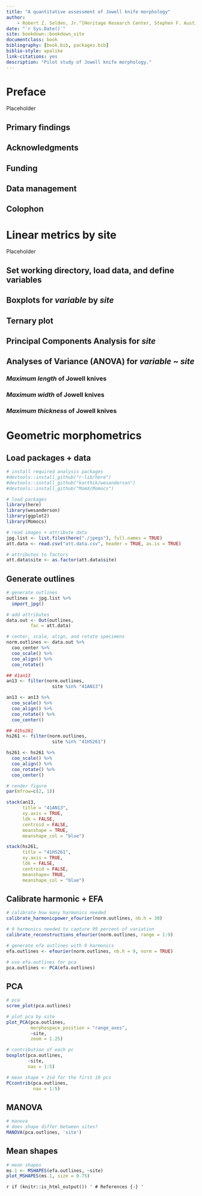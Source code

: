 ```yaml
--- 
title: "A quantitative assessment of Jowell knife morphology"
author: 
    - Robert Z. Selden, Jr.^[Heritage Research Center, Stephen F. Austin State University; Department of Biology, Stephen F. Austin State University; and Cultural Heritage Department, Jean Monnet University, zselden@sfasu.edu]
date: "`r Sys.Date()`"
site: bookdown::bookdown_site
documentclass: book
bibliography: [book.bib, packages.bib]
biblio-style: apalike
link-citations: yes
description: "Pilot study of Jowell knife morphology."
---
```


# Preface {-}

Placeholder


## Primary findings
## Acknowledgments
## Funding {-}
## Data management
## Colophon

<!--chapter:end:index.Rmd-->


# Linear metrics by site

Placeholder


## Set working directory, load data, and define variables
## Boxplots for _variable_ by _site_
## Ternary plot
## Principal Components Analysis for _site_
## Analyses of Variance (ANOVA) for _variable_ ~ _site_
### _Maximum length_ of Jowell knives
### _Maximum width_ of Jowell knives
### _Maximum thickness_ of Jowell knives

<!--chapter:end:01-linear.Rmd-->

# Geometric morphometrics 

## Load packages + data

```r
# install required analysis packages
#devtools::install_github("r-lib/here")
#devtools::install_github("karthik/wesanderson")
#devtools::install_github("MomX/Momocs")

# load packages
library(here)
library(wesanderson)
library(ggplot2)
library(Momocs)

# read images + attribute data
jpg.list <- list.files(here("./jpegs"), full.names = TRUE)
att.data <- read.csv("att.data.csv", header = TRUE, as.is = TRUE)

# attributes to factors
att.data$site <- as.factor(att.data$site)
```

## Generate outlines

```r
# generate outlines
outlines <- jpg.list %>%
  import_jpg()

# add attributes
data.out <- Out(outlines, 
         fac = att.data)

# center, scale, align, and rotate specimens
norm.outlines <- data.out %>% 
  coo_center %>%
  coo_scale() %>%
  coo_align() %>% 
  coo_rotate()

## 41an13
an13 <- filter(norm.outlines, 
                 site %in% "41AN13")

an13 <- an13 %>% 
  coo_scale() %>%
  coo_align() %>%
  coo_rotate() %>% 
  coo_center()

## 41hs261
hs261 <- filter(norm.outlines, 
                 site %in% "41HS261")

hs261 <- hs261 %>% 
  coo_scale() %>%
  coo_align() %>%
  coo_rotate() %>% 
  coo_center()

# render figure
par(mfrow=c(2, 1))

stack(an13, 
      title = "41AN13", 
      xy.axis = TRUE, 
      ldk = FALSE, 
      centroid = FALSE, 
      meanshape = TRUE, 
      meanshape_col = "blue")

stack(hs261, 
      title = "41HS261", 
      xy.axis = TRUE, 
      ldk = FALSE, 
      centroid = FALSE, 
      meanshape= TRUE, 
      meanshape_col = "blue")
```

## Calibrate harmonic + EFA

```r
# calibrate how many harmonics needed
calibrate_harmonicpower_efourier(norm.outlines, nb.h = 30)

# 9 harmonics needed to capture 99 percent of variation
calibrate_reconstructions_efourier(norm.outlines, range = 1:9)

# generate efa outlines with 9 harmonics
efa.outlines <- efourier(norm.outlines, nb.h = 9, norm = TRUE)

# use efa.outlines for pca
pca.outlines <- PCA(efa.outlines)
```

## PCA

```r
# pca 
scree_plot(pca.outlines)

# plot pca by site
plot_PCA(pca.outlines, 
         morphospace_position = "range_axes",
         ~site, 
         zoom = 1.25)

# contribution of each pc
boxplot(pca.outlines, 
        ~site, 
        nax = 1:5)

# mean shape + 2sd for the first 10 pcs
PCcontrib(pca.outlines, 
          nax = 1:5)
```

## MANOVA

```r
# manova
# does shape differ between sites?
MANOVA(pca.outlines, 'site')
```

## Mean shapes

```r
# mean shapes
ms.1 <- MSHAPES(efa.outlines, ~site)
plot_MSHAPES(ms.1, size = 0.75)
```

<!--chapter:end:02-2dgm.Rmd-->

`r if (knitr::is_html_output()) '
# References {-}
'`

<!--chapter:end:06-references.Rmd-->

